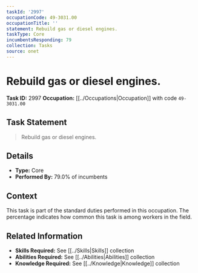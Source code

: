 ```yaml
---
taskId: '2997'
occupationCode: 49-3031.00
occupationTitle: ''
statement: Rebuild gas or diesel engines.
taskType: Core
incumbentsResponding: 79
collection: Tasks
source: onet
---
```

# Rebuild gas or diesel engines.

**Task ID:** 2997
**Occupation:** [[../Occupations|Occupation]] with code `49-3031.00`

## Task Statement

> Rebuild gas or diesel engines.

## Details

- **Type:** Core
- **Performed By:** 79.0% of incumbents

## Context

This task is part of the standard duties performed in this occupation. The percentage indicates how common this task is among workers in the field.

## Related Information

- **Skills Required:** See [[../Skills|Skills]] collection
- **Abilities Required:** See [[../Abilities|Abilities]] collection
- **Knowledge Required:** See [[../Knowledge|Knowledge]] collection
